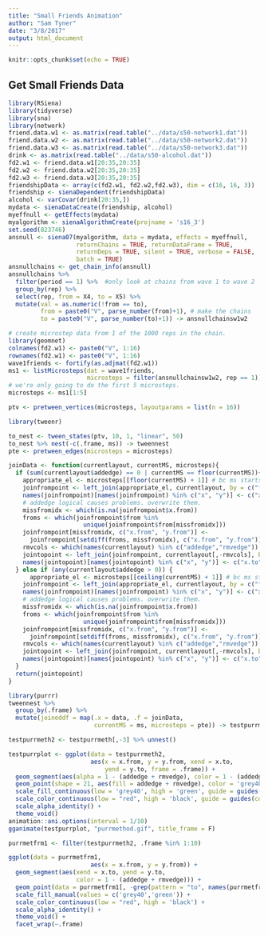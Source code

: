 ```yaml
---
title: "Small Friends Animation"
author: "Sam Tyner"
date: "3/8/2017"
output: html_document
---
```


```r
knitr::opts_chunk$set(echo = TRUE)
```

## Get Small Friends Data

```r
library(RSiena)
library(tidyverse)
library(sna)
library(network)
friend.data.w1 <- as.matrix(read.table("../data/s50-network1.dat"))
friend.data.w2 <- as.matrix(read.table("../data/s50-network2.dat"))
friend.data.w3 <- as.matrix(read.table("../data/s50-network3.dat"))
drink <- as.matrix(read.table("../data/s50-alcohol.dat"))
fd2.w1 <- friend.data.w1[20:35,20:35]
fd2.w2 <- friend.data.w2[20:35,20:35]
fd2.w3 <- friend.data.w3[20:35,20:35]
friendshipData <- array(c(fd2.w1, fd2.w2,fd2.w3), dim = c(16, 16, 3))
friendship <- sienaDependent(friendshipData)
alcohol <- varCovar(drink[20:35,])
mydata <- sienaDataCreate(friendship, alcohol)
myeffnull <- getEffects(mydata)
myalgorithm <- sienaAlgorithmCreate(projname = 's16_3')
set.seed(823746)
ansnull <- siena07(myalgorithm, data = mydata, effects = myeffnull,
                   returnChains = TRUE, returnDataFrame = TRUE,
                   returnDeps = TRUE, silent = TRUE, verbose = FALSE,
                   batch = TRUE)
ansnullchains <- get_chain_info(ansnull)
ansnullchains %>% 
  filter(period == 1) %>%  #only look at chains from wave 1 to wave 2
  group_by(rep) %>%
  select(rep, from = X4, to = X5) %>% 
  mutate(val = as.numeric(!from == to),
         from = paste0("V", parse_number(from)+1), # make the chains
         to = paste0("V", parse_number(to)+1)) -> ansnullchainsw1w2

# create microstep data from 1 of the 1000 reps in the chain. 
library(geomnet)
colnames(fd2.w1) <- paste0("V", 1:16)
rownames(fd2.w1) <- paste0("V", 1:16)
wave1friends <- fortify(as.adjmat(fd2.w1))
ms1 <- listMicrosteps(dat = wave1friends, 
                      microsteps = filter(ansnullchainsw1w2, rep == 1))
# we're only going to do the first 5 microsteps. 
microsteps <- ms1[1:5]  

ptv <- pretween_vertices(microsteps, layoutparams = list(n = 16))

library(tweenr)

to_nest <- tween_states(ptv, 10, 1, "linear", 50)
to_nest %>% nest(-c(.frame, ms)) -> tweennest 
pte <- pretween_edges(microsteps = microsteps)

joinData <- function(currentlayout, currentMS, microsteps){
  if (sum(currentlayout$addedge) == 0 | currentMS == floor(currentMS)){
    appropriate_el <- microsteps[[floor(currentMS) + 1]] # bc ms starts at 0
    joinfrompoint <- left_join(appropriate_el, currentlayout, by = c("from" = "id", "addedge" = "addedge", "rmvedge" = "rmvedge"))
    names(joinfrompoint)[names(joinfrompoint) %in% c("x", "y")] <- c("x.from", "y.from")
    # addedge logical causes problems. overwrite them.
    missfromidx <- which(is.na(joinfrompoint$x.from))
    froms <- which(joinfrompoint$from %in%
                     unique(joinfrompoint$from[missfromidx]))
    joinfrompoint[missfromidx, c("x.from", "y.from")] <- 
      joinfrompoint[setdiff(froms, missfromidx), c("x.from", "y.from")]
    rmvcols <- which(names(currentlayout) %in% c("addedge","rmvedge"))
    jointopoint <- left_join(joinfrompoint, currentlayout[,-rmvcols], by = c("to" = "id"))
    names(jointopoint)[names(jointopoint) %in% c("x", "y")] <- c("x.to", "y.to")
  } else if (any(currentlayout$addedge > 0)) {
      appropriate_el <- microsteps[[ceiling(currentMS) + 1]] # bc ms starts at 0
    joinfrompoint <- left_join(appropriate_el, currentlayout, by = c("from" = "id", "addedge" = "addedge", "rmvedge" = "rmvedge"))
    names(joinfrompoint)[names(joinfrompoint) %in% c("x", "y")] <- c("x.from", "y.from")
    # addedge logical causes problems. overwrite them.
    missfromidx <- which(is.na(joinfrompoint$x.from))
    froms <- which(joinfrompoint$from %in%
                     unique(joinfrompoint$from[missfromidx]))
    joinfrompoint[missfromidx, c("x.from", "y.from")] <- 
      joinfrompoint[setdiff(froms, missfromidx), c("x.from", "y.from")]
    rmvcols <- which(names(currentlayout) %in% c("addedge","rmvedge"))
    jointopoint <- left_join(joinfrompoint, currentlayout[,-rmvcols], by = c("to" = "id"))
    names(jointopoint)[names(jointopoint) %in% c("x", "y")] <- c("x.to", "y.to")
  }
  return(jointopoint)
}

library(purrr)
tweennest %>% 
  group_by(.frame) %>%
  mutate(joineddf = map(.x = data, .f = joinData, 
                        currentMS = ms, microsteps = pte)) -> testpurrmeth

testpurrmeth2 <- testpurrmeth[,-3] %>% unnest()

testpurrplot <- ggplot(data = testpurrmeth2,
                       aes(x = x.from, y = y.from, xend = x.to, 
                           yend = y.to, frame = .frame)) +
  geom_segment(aes(alpha = 1 - (addedge + rmvedge), color = 1 - (addedge + rmvedge))) + 
  geom_point(shape = 21, aes(fill = addedge + rmvedge), color = 'grey40') + 
  scale_fill_continuous(low = 'grey40', high = 'green', guide = guides(fill = "none")) + 
  scale_color_continuous(low = "red", high = 'black', guide = guides(color = "none")) + 
  scale_alpha_identity() + 
  theme_void()
animation::ani.options(interval = 1/10)
gganimate(testpurrplot, "purrmethod.gif", title_frame = F)

purrmetfrm1 <- filter(testpurrmeth2, .frame %in% 1:10)

ggplot(data = purrmetfrm1,
                       aes(x = x.from, y = y.from)) +
  geom_segment(aes(xend = x.to, yend = y.to, 
                   color = 1 - (addedge + rmvedge))) + 
  geom_point(data = purrmetfrm1[, -grep(pattern = "to", names(purrmetfrm1))], shape = 21, aes(fill = as.factor(addedge + rmvedge)), color = 'grey40') + 
  scale_fill_manual(values = c('grey40','green')) + 
  scale_color_continuous(low = "red", high = 'black') + 
  scale_alpha_identity() + 
  theme_void() + 
  facet_wrap(~.frame)

```


